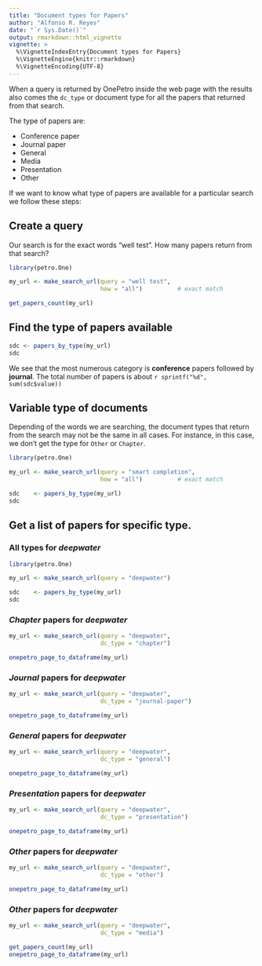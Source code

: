 ```yaml
---
title: "Document types for Papers"
author: "Alfonso R. Reyes"
date: "`r Sys.Date()`"
output: rmarkdown::html_vignette
vignette: >
  %\VignetteIndexEntry{Document types for Papers}
  %\VignetteEngine{knitr::rmarkdown}
  %\VignetteEncoding{UTF-8}
---
```



When a query is returned by OnePetro inside the web page with the results also comes the `dc_type` or document type for all the papers that returned from that search.

The type of papers are:

* Conference paper
* Journal paper
* General
* Media			
* Presentation
* Other		

If we want to know what type of papers are available for a particular search we follow these steps:

## Create a query
Our search is for the exact words "well test". 
How many papers return from that search?

```r
library(petro.One)

my_url <- make_search_url(query = "well test", 
                          how = "all")          # exact match

get_papers_count(my_url)
```

## Find the type of papers available

```r
sdc <- papers_by_type(my_url)
sdc
```

We see that the most numerous category is **conference** papers followed by **journal**. The total number of papers is about `r sprintf("%d", sum(sdc$value))`


## Variable type of documents
Depending of the words we are searching, the document types that return from the search may not be the same in all cases. For instance, in this case, we don't get the type for `Other` or `Chapter`.

```r
library(petro.One)

my_url <- make_search_url(query = "smart completion", 
                          how = "all")          # exact match

sdc    <- papers_by_type(my_url)
sdc
```

## Get a list of papers for specific type. 
### All types for *deepwater*

```r
library(petro.One)

my_url <- make_search_url(query = "deepwater")

sdc    <- papers_by_type(my_url)
sdc
```

### *Chapter* papers for *deepwater*

```r
my_url <- make_search_url(query = "deepwater", 
                          dc_type = "chapter")

onepetro_page_to_dataframe(my_url)
```

### *Journal* papers for *deepwater*

```r
my_url <- make_search_url(query = "deepwater", 
                          dc_type = "journal-paper")

onepetro_page_to_dataframe(my_url)
```

### *General* papers for *deepwater*

```r
my_url <- make_search_url(query = "deepwater", 
                          dc_type = "general")

onepetro_page_to_dataframe(my_url)
```

### *Presentation* papers for *deepwater*

```r
my_url <- make_search_url(query = "deepwater", 
                          dc_type = "presentation")

onepetro_page_to_dataframe(my_url)
```

### *Other* papers for *deepwater*

```r
my_url <- make_search_url(query = "deepwater", 
                          dc_type = "other")

onepetro_page_to_dataframe(my_url)
```

### *Other* papers for *deepwater*

```r
my_url <- make_search_url(query = "deepwater", 
                          dc_type = "media")

get_papers_count(my_url)
onepetro_page_to_dataframe(my_url)
```


